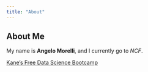 ```yaml
---
title: "About"
---
```


## About Me

My name is **Angelo Morelli**, and I currently go to *NCF*.

[Kane's Free Data Science Bootcamp](https://bootcamp.davidkane.info)
